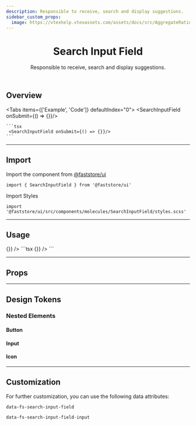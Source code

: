 ```yaml
---
description: Responsible to receive, search and display suggestions.
sidebar_custom_props:
  image: https://vtexhelp.vtexassets.com/assets/docs/src/AggregateRating___a8300916874f5a11de7633b7cabc12e9.png
---
```



<header>

# Search Input Field

Responsible to receive, search and display suggestions.

</header>

## Overview

<Tabs items={['Example', 'Code']} defaultIndex="0">
  <Tab>
    <OverviewSection>
      <SearchInputField onSubmit={() => {}}/>
    </OverviewSection>
  </Tab>
  <Tab>

    ```tsx
     <SearchInputField onSubmit={() => {}}/>
    ```

  </Tab>
</Tabs>

---

## Import

Import the component from [@faststore/ui](/../components)

```tsx
import { SearchInputField } from '@faststore/ui'
```

Import Styles

```tsx
import '@faststore/ui/src/components/molecules/SearchInputField/styles.scss'
```

---

## Usage

<OverviewSection>
  <SearchInputField onSubmit={() => {}} />
</OverviewSection>
```tsx
<SearchInputField onSubmit={() => {}} />
```

---

## Props

<PropsSection name="SearchInputField" />

---

## Design Tokens

<TokenTable>
  <TokenRow
    token="--fs-search-input-field-height-mobile"
    value="var(--fs-control-tap-size)"
  />
  <TokenRow
    token="--fs-search-input-field-height-desktop"
    value="var(--fs-spacing-6)"
  />
</TokenTable>

### Nested Elements

#### Button

<TokenTable>
  <TokenRow
    token="--fs-search-input-field-button-width"
    value="var(--fs-spacing-7)"
  />
  <TokenRow
    token="--fs-search-input-field-button-min-height"
    value="var(--fs-search-input-height-desktop)"
  />
  <TokenRow
    token="--fs-search-input-field-button-bkg-color"
    value="transparent"
    isColor
  />
  <TokenDivider />
  <TokenRow
    token="--fs-search-input-field-button-height-mobile"
    value="var(--fs-search-input-field-button-width)"
  />
  <TokenRow
    token="--fs-search-input-field-button-height-desktop"
    value="var(--fs-search-input-field-height-desktop)"
  />
</TokenTable>

#### Input

<TokenTable>
  <TokenRow
    token="--fs-search-input-field-input-padding-right"
    value="var(--fs-search-input-field-button-width)"
  />
  <TokenRow
    token="--fs-search-input-field-input-bkg-color"
    value="var(--fs-color-body-bkg)"
    isColor
  />
</TokenTable>

#### Icon

<TokenTable>
  <TokenRow
    token="--fs-search-input-field-icon-width"
    value="var(--fs-spacing-4)"
  />
  <TokenRow
    token="--fs-search-input-field-icon-height"
    value="var(--fs-search-input-field-icon-width)"
  />
  <TokenRow
    token="--fs-search-input-field-icon-color"
    value="var(--fs-color-neutral-7)"
    isColor
  />
</TokenTable>

---

## Customization

For further customization, you can use the following data attributes:

`data-fs-search-input-field`

`data-fs-search-input-field-input`
